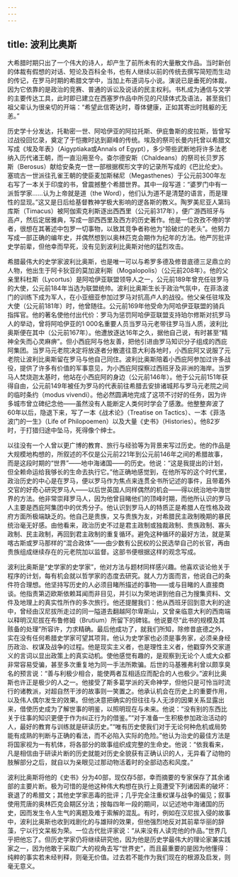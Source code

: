 ```yaml
---
---
---
```

title: 波利比奥斯
---




大希腊时期只出了一个伟大的诗人，却产生了前所未有的大量散文作品。当时新创的体裁有假想的对话、短论及百科全书，也有人继续以前的传统去撰写简短而生动的传记，在罗马时期的希腊文学中，当加上布道词与小说。演说已是垂死的体裁，因为它依靠的是政治的竞赛、普通的诉讼及说话的民主权利。书札成为通信与文学的主要传达工具，此时即已建立在西塞罗作品中所见的尺牍体式及语法，甚至我们祖父辈认为很亲切的开端：“希望此信寄达时，尊体健康，正如其寄出时贱躯的无恙。”

历史学十分发达，托勒密一世、阿哈伊亚的阿拉托斯、伊庇鲁斯的皮拉斯，皆曾写过战役回忆录，奠定了于恺撒时达到巅峰的传统。埃及的祭司长曼内托曾以希腊文写成《埃及年表》（Aigyptiaka或Annals of Egypt），多少带些武断地将许多法老纳入历代诸王朝，而一直沿用至今。查尔德安斯（Chaldeans）的祭司长贝罗苏斯（Berosus）献给安条克一世一部根据楔形文字的记录所写成的《巴比伦史》。塞琉古一世派往孔雀王朝的使臣麦加斯梯尼（Megasthenes）于公元前300年左右写了一本关于印度的书，曾震撼整个希腊世界。其中一段写道：“婆罗门中有一派哲学家……认为上帝就是道（the Word），他们认为道不是清楚的语言，而是理性的显现。”这又是日后给基督教神学极大影响的逻各斯的教义。陶罗美尼亚人第玛库斯（Timacus）被阿伽索克利斯逐出西西里（公元前317年），便广游西班牙与高卢，然后定居雅典，写成一部西西里及西方的历史著作。他是一位孜孜不倦的学者，很想在其著述中包罗一切事物，以致其竞争者称他为“拾破烂的老头”。他努力写成一部正确的编年史，并偶然想到以奥林匹克会期作为纪年的方法。他严厉批评史学前辈，但他幸而早死，没有见到波利比奥斯对他的猛烈攻击。

希腊最伟大的史学家波利比奥斯，也是唯一可以与希罗多德及修昔底德三足鼎立的人物，他出生于阿卡狄亚的莫加波利斯（Mogalopolis）（公元前208年）。他的父亲里科杜斯（Lycortus）是阿哈伊亚联盟领导人之一，公元前189年曾充任驻罗马的大使，公元前184年当选为联盟统帅。波利比奥斯生长于政治气氛中，在菲洛波门的训练下成为军人，在小亚细亚参加过罗马对抗高卢人的战役。他父亲任驻埃及大使（公元前181年）时，他曾随往。公元前169年他受命为阿哈伊亚联盟的骑兵指挥官。他的著名使他付出代价：罗马为惩罚阿哈伊亚联盟支持珀尔修斯对抗罗马人的举动，曾将阿哈伊亚的1 000名重要人员当罗马元老带往罗马当人质，波利比奥斯便在其中（公元前167年）。他遭放逐达16年之久，据他自己说，有时甚至“精神全失而心灵麻痹”。但小西庇阿与他友善，把他引进由罗马知识分子组成的西庇阿集团。当罗马元老院决定将放逐者分散遣往意大利各地时，小西庇阿又说服了元老院让波利比奥斯留在罗马与他自己同住。波利比奥斯陪着小西庇阿参加过许多战役，提供了许多有价值的军事意见，为小西庇阿探察过西班牙及非洲的海岸。当罗马人焚烧迦太基时，他站在小西庇阿的身边（公元前146年）。他于公元前151年获得自由，公元前149年被任为罗马的代表前往希腊去安排诸城邦与罗马元老院之间的临时条约（modus vivendi）。他必然圆满地完成了这项不讨好的任务，因为许多城市曾立碑纪念他——虽然没有人能断定人类何时学会了感激。他整整奔波了60年以后，隐退下来，写了一本《战术论》（Treatise on Tactics）、一本《菲洛波门的一生》（Life of Philopoemen）以及大量《史书》（Histories）。他82岁时，于打猎归途中坠马，死得像个绅士。

以往没有一个人曾以更广博的教育、旅行与经验等为背景来写过历史。他的作品是大规模地构想的，所叙述的不仅是公元前221年到公元前146年之间的希腊故事，而是这段时期的“世界”——地中海诸国——的历史。他说：“这是我提出的计划，但全赖命运给我够长的生命去执行它。”他正确地感觉到，在他所写的这个时代里，政治历史的中心是在罗马，便以罗马作为焦点来连贯全书所记述的事件，且带着外交官的好奇心研究罗马人——以后世英国人同样偶然的机会——得以统治地中海世界的方法。他非常崇拜罗马人，因为他曾目睹他们的顶峰时期，而他所认识的罗马人主要是西庇阿集团中的优秀分子。他认识到罗马人的特质正是希腊人在性格及政府方面所极端缺乏的。他自己是贵族，又与贵族为友，对希腊民主政制晚期的暴民统治毫无好感。由他看来，政治历史不过是君主政制或独裁政制、贵族政制、寡头政制、民主政制，再回到君主政制的重复循环。避免这种循环的最好方法，就是莱喀古斯或罗马那样的“混合政体”——由少数有公民权的公民选举自己的长官，再由贵族组成继续存在的元老院加以监督。这部书便根据这样的观念写成。

波利比奥斯是“史学家的史学家”，他对方法与题材同样感兴趣。他喜欢谈论他关于程序的计划，每有机会就以哲学家的态度去研究。就人力方面而言，他说自己的条件符合理想。他坚持写历史的人必须目睹所描述的事物——或与目睹的人直接商谈。他指责第迈欧斯依赖耳闻而非目见，并引以为荣地讲到他自己为搜集资料、文件及地理上的真实性所作的多次旅行。他还提醒我们：他从西班牙回到意大利的途中，曾经由汉尼拔所走过的同一隘道去翻越阿尔卑斯山，又曾亲临意大利的西南端以释明汉尼拔在布鲁修姆（Brutium）所留下的碑铭。他说要尽“此书的规模及其赅备的处理”所容许，力求精确。最后他成功了，就我们所知，除修昔底德之外，实在没有任何希腊史学家可望其项背。他认为史学家也必须是事务家，必须亲身经历政治、权谋及战争的过程。他是现实主义者，也是理性主义者，他戳穿外交家道义的言词以显出政策上的真实动机。使他感觉有趣的，是观察到无论个人或大众都非常容易受骗，甚至多次重复地为同一手法所欺骗。后世的马基雅弗利曾以颇享臭名的预言说：“善与利极少相合，能使两者互相适应而配合的人也极少。”波利比奥斯也许正是极少的人之一。他接受了斯多葛学派的天命神学，但他只是可怜当时流行的诸教派，对超自然干涉的故事则一笑置之。他承认机会在历史上的重要作用，以及伟人偶尔发生的效果。但他决意把确实的但往往与人无涉的因果关系显露出来，借使历史成为了解世事的明鉴，以照明现在与未来。他说：“没有别的东西比关于往事的知识更便于作为纠正行为的借鉴。”“对于准备一生积极参加政治活动的人，最好的教育与训练就是研读历史。”“唯有历史使我们对于无论何种危机或局势能有成熟的判断与正确的看法，而不必陷入实际的危险。”他认为治史的最佳方法是将国家视为一有机体，将各部分的故事组织成完整的生命史。他说：“依我看来，凡是相信由于研读片断的历史就能对历史全貌获有正确认识的人，无异看了动物的肢解部分之后，就自以为亲眼见过那动物活着时的全部动态和风度。”

波利比奥斯将他的《史书》分为40部，现仅存5部，幸而摘要的专家保存了其余诸部的主要片断。极为可惜的是他这种伟大构想在执行上竟遭受下列诸因素的破坏：衰退了的希腊文；其他史学家恶毒的批评；几乎完全注重权谋与战争的偏见；叙事使用荒唐的奥林匹克会期区分法；按每四年一段的期间，以记述地中海诸国的历史，因而发生令人生气的离题及难于索解的混乱。有时，例如在汉尼拔入侵的故事中，波利比奥斯也收到戏剧化的与雄辩的效果，但他强烈地反对其前辈华丽的辞藻，宁以行文呆板为荣。一位古代批评家说：“从来没有人读完他的作品。”世界几乎把他忘了。但历史学家仍将继续研究他，因为他是历史学最伟大的理论家兼实践家之一，因为他敢于采取广大的视角去写“世界史”，而且最重要的是因为他懂得：纯粹的事实若未经判释，则毫无价值。过去若不能作为我们现在的根源及启发，则毫无意义。